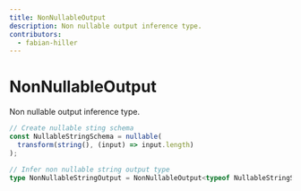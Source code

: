 ```yaml
---
title: NonNullableOutput
description: Non nullable output inference type.
contributors:
  - fabian-hiller
---
```


# NonNullableOutput

Non nullable output inference type.

```ts
// Create nullable sting schema
const NullableStringSchema = nullable(
  transform(string(), (input) => input.length)
);

// Infer non nullable string output type
type NonNullableStringOutput = NonNullableOutput<typeof NullableStringSchema>; // number
```
